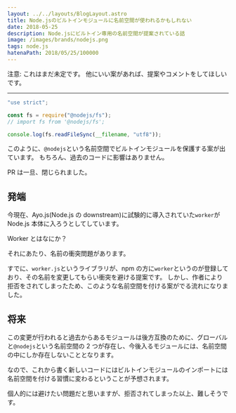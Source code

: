 ```yaml
---
layout: ../../layouts/BlogLayout.astro
title: Node.jsのビルトインモジュールに名前空間が使われるかもしれない
date: 2018-05-25
description: Node.jsにビルトイン専用の名前空間が提案されている話
image: /images/brands/nodejs.png
tags: node.js
hatenaPath: 2018/05/25/100000
---
```



注意: これはまだ未定です。
他にいい案があれば、提案やコメントをしてほしいです。

---

```javascript
"use strict";

const fs = require("@nodejs/fs");
// import fs from '@nodejs/fs';

console.log(fs.readFileSync(__filename, "utf8"));
```

このように、`@nodejs`という名前空間でビルトインモジュールを保護する案が出ています。
もちろん、過去のコードに影響はありません。

PR は一旦、閉じられました。

<OG url="https://github.com/nodejs/node/pull/20922" />

## 発端

今現在、Ayo.js(Node.js の downstream)に試験的に導入されていた`worker`が Node.js 本体に入ろうとしてしています。

<OG url="https://github.com/nodejs/node/pull/20876" />

Worker とはなにか？

<OG url="http://blog.hiroppy.me/entry/2017/10/23/110807" />

それにあたり、名前の衝突問題があります。

<OG url="https://github.com/blake-regalia/worker.js/issues/1" />

すでに、`worker.js`というライブラリが、npm の方に`worker`というのが登録しており、その名前を変更してもらい衝突を避ける提案です。
しかし、作者により拒否をされてしまったため、このような名前空間を付ける案がでる流れになりました。

## 将来

この変更が行われると過去からあるモジュールは後方互換のために、グローバルと`@nodejs`という名前空間の 2 つが存在し、今後入るモジュールには、名前空間の中にしか存在しないこととなります。

なので、これから書く新しいコードにはビルトインモジュールのインポートには名前空間を付ける習慣に変わるということが予想されます。

個人的には避けたい問題だと思いますが、拒否されてしまった以上、難しそうです。
